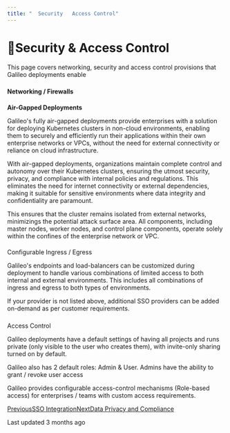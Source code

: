 ```yaml
---
title: "  Security   Access Control"
---
```


# 🔐Security & Access Control

This page covers networking, security and access control provisions that Galileo deployments enable

### 

[](#networking-firewalls)

**Networking / Firewalls**

#### 

[](#air-gapped-deployments)

**Air-Gapped Deployments**

Galileo's fully air-gapped deployments provide enterprises with a solution for deploying Kubernetes clusters in non-cloud environments, enabling them to securely and efficiently run their applications within their own enterprise networks or VPCs, without the need for external connectivity or reliance on cloud infrastructure.

With air-gapped deployments, organizations maintain complete control and autonomy over their Kubernetes clusters, ensuring the utmost security, privacy, and compliance with internal policies and regulations. This eliminates the need for internet connectivity or external dependencies, making it suitable for sensitive environments where data integrity and confidentiality are paramount.

This ensures that the cluster remains isolated from external networks, minimizings the potential attack surface area. All components, including master nodes, worker nodes, and control plane components, operate solely within the confines of the enterprise network or VPC.

#### 

[](#configurable-ingress-egress)

Configurable Ingress / Egress

Galileo's endpoints and load-balancers can be customized during deployment to handle various combinations of limited access to both internal and external environments. This includes all combinations of ingress and egress to both types of environments.

If your provider is not listed above, additional SSO providers can be added on-demand as per customer requirements.

### 

[](#access-control)

Access Control

Galileo deployments have a default settings of having all projects and runs private (only visible to the user who creates them), with invite-only sharing turned on by default.

Galileo also has 2 default roles: Admin & User. Admins have the ability to grant / revoke user access

Galileo provides configurable access-control mechanisms (Role-based access) for enterprises / teams with custom access requirements.

[PreviousSSO Integration](/galileo/how-to-and-faq/enterprise-only/sso-integration)[NextData Privacy and Compliance](/galileo/how-to-and-faq/enterprise-only/data-privacy-and-compliance)

Last updated 3 months ago